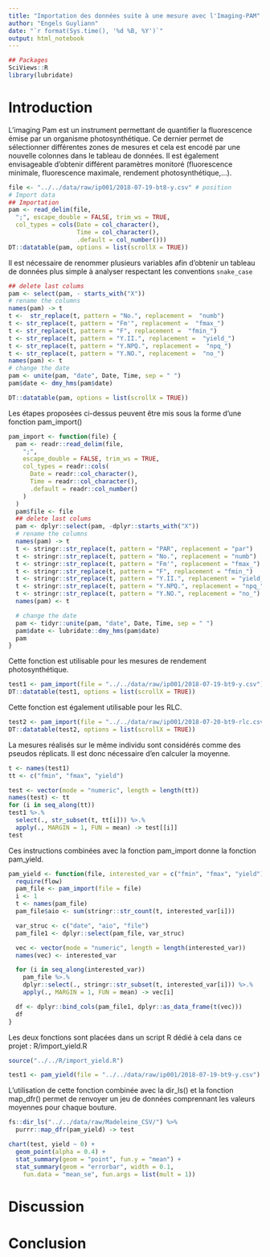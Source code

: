 ```yaml
---
title: "Importation des données suite à une mesure avec l'Imaging-PAM"
author: "Engels Guyliann"
date: "`r format(Sys.time(), '%d %B, %Y')`"
output: html_notebook
---
```


```r
## Packages
SciViews::R
library(lubridate)
```

# Introduction

L'imaging Pam est un instrument permettant de quantifier la fluorescence émise par un organisme photosynthétique. Ce dernier permet de sélectionner différentes zones de mesures et cela est encodé par une nouvelle colonnes dans le tableau de données. Il est également envisageable d'obtenir différent paramètres monitoré (fluorescence minimale, fluorescence maximale, rendement photosynthétique,...).

```r
file <- "../../data/raw/ip001/2018-07-19-bt8-y.csv" # position
# Import data 
## Importation
pam <- read_delim(file,
  ";", escape_double = FALSE, trim_ws = TRUE,
  col_types = cols(Date = col_character(),
                   Time = col_character(),
                   .default = col_number()))
DT::datatable(pam, options = list(scrollX = TRUE))
```

Il est nécessaire de renommer plusieurs variables afin d'obtenir un tableau de données plus simple à analyser respectant les conventions `snake_case`

```r
## delete last colums
pam <- select(pam, - starts_with("X"))
# rename the columns
names(pam) -> t
t <-  str_replace(t, pattern = "No.", replacement =  "numb")
t <- str_replace(t, pattern = "Fm'", replacement =  "fmax_")
t <- str_replace(t, pattern = "F", replacement =  "fmin_")
t <- str_replace(t, pattern = "Y.II.", replacement =  "yield_")
t <- str_replace(t, pattern = "Y.NPQ.", replacement =  "npq_")
t <- str_replace(t, pattern = "Y.NO.", replacement =  "no_")
names(pam) <- t
# change the date 
pam <- unite(pam, "date", Date, Time, sep = " ")
pam$date <- dmy_hms(pam$date)

DT::datatable(pam, options = list(scrollX = TRUE))
```

Les étapes proposées ci-dessus peuvent être mis sous la forme d'une fonction pam_import()

```r
pam_import <- function(file) {
  pam <- readr::read_delim(file,
    ";",
    escape_double = FALSE, trim_ws = TRUE,
    col_types = readr::cols(
      Date = readr::col_character(),
      Time = readr::col_character(),
      .default = readr::col_number()
    )
  )
  pam$file <- file
  ## delete last colums
  pam <- dplyr::select(pam, -dplyr::starts_with("X"))
  # rename the columns
  names(pam) -> t
  t <- stringr::str_replace(t, pattern = "PAR", replacement = "par")
  t <- stringr::str_replace(t, pattern = "No.", replacement = "numb")
  t <- stringr::str_replace(t, pattern = "Fm'", replacement = "fmax_")
  t <- stringr::str_replace(t, pattern = "F", replacement = "fmin_")
  t <- stringr::str_replace(t, pattern = "Y.II.", replacement = "yield_")
  t <- stringr::str_replace(t, pattern = "Y.NPQ.", replacement = "npq_")
  t <- stringr::str_replace(t, pattern = "Y.NO.", replacement = "no_")
  names(pam) <- t

  # change the date
  pam <- tidyr::unite(pam, "date", Date, Time, sep = " ")
  pam$date <- lubridate::dmy_hms(pam$date)
  pam
}
```

Cette fonction est utilisable pour les mesures de rendement photosynthétique.

```r
test1 <- pam_import(file = "../../data/raw/ip001/2018-07-19-bt9-y.csv")
DT::datatable(test1, options = list(scrollX = TRUE))
```

Cette fonction est également utilisable pour les RLC.

```r
test2 <- pam_import(file = "../../data/raw/ip001/2018-07-20-bt9-rlc.csv")
DT::datatable(test2, options = list(scrollX = TRUE))
```

La mesures réalisés sur le même individu sont considérés comme des pseudos réplicats. Il est donc nécessaire d'en calculer la moyenne.

```r
t <- names(test1)
tt <- c("fmin", "fmax", "yield")

test <- vector(mode = "numeric", length = length(tt))
names(test) <- tt
for (i in seq_along(tt))
test1 %>.%
  select(., str_subset(t, tt[i])) %>.%
  apply(., MARGIN = 1, FUN = mean) -> test[[i]]
test
```

Ces instructions combinées avec la fonction pam_import donne la fonction pam_yield.

```r
pam_yield <- function(file, interested_var = c("fmin", "fmax", "yield")){
  require(flow)
  pam_file <- pam_import(file = file)
  i <- 1
  t <- names(pam_file)
  pam_file$aio <- sum(stringr::str_count(t, interested_var[i]))

  var_struc <- c("date", "aio", "file")
  pam_file1 <- dplyr::select(pam_file, var_struc)

  vec <- vector(mode = "numeric", length = length(interested_var))
  names(vec) <- interested_var

  for (i in seq_along(interested_var))
    pam_file %>.%
    dplyr::select(., stringr::str_subset(t, interested_var[i])) %>.%
    apply(., MARGIN = 1, FUN = mean) -> vec[i]

  df <- dplyr::bind_cols(pam_file1, dplyr::as_data_frame(t(vec)))
  df
}
```

Les deux fonctions sont placées dans un script R dédié à cela dans ce projet : R/import_yield.R 

```r
source("../../R/import_yield.R")

test1 <- pam_yield(file = "../../data/raw/ip001/2018-07-19-bt9-y.csv")
```

L'utilisation de cette fonction combinée avec la dir_ls() et la fonction map_dfr() permet de renvoyer un jeu de données comprennant les valeurs moyennes pour chaque bouture.

```r
fs::dir_ls("../../data/raw/Madeleine_CSV/") %>% 
  purrr::map_dfr(pam_yield) -> test
```


```r
chart(test, yield ~ 0) +
  geom_point(alpha = 0.4) +
  stat_summary(geom = "point", fun.y = "mean") +
  stat_summary(geom = "errorbar", width = 0.1,
    fun.data = "mean_se", fun.args = list(mult = 1))
```


# Discussion 

# Conclusion
